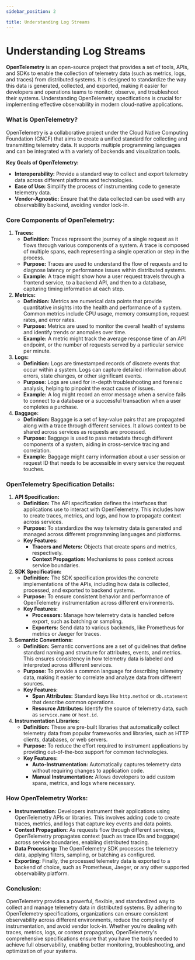 ```yaml
---
sidebar_position: 2

title: Understanding Log Streams
---
```


# Understanding Log Streams

**OpenTelemetry** is an open-source project that provides a set of tools, APIs, and SDKs to enable the collection of telemetry data (such as metrics, logs, and traces) from distributed systems. It is designed to standardize the way this data is generated, collected, and exported, making it easier for developers and operations teams to monitor, observe, and troubleshoot their systems. Understanding OpenTelemetry specifications is crucial for implementing effective observability in modern cloud-native applications.

### **What is OpenTelemetry?**

OpenTelemetry is a collaborative project under the Cloud Native Computing Foundation (CNCF) that aims to create a unified standard for collecting and transmitting telemetry data. It supports multiple programming languages and can be integrated with a variety of backends and visualization tools.

**Key Goals of OpenTelemetry:**

- **Interoperability:** Provide a standard way to collect and export telemetry data across different platforms and technologies.
- **Ease of Use:** Simplify the process of instrumenting code to generate telemetry data.
- **Vendor-Agnostic:** Ensure that the data collected can be used with any observability backend, avoiding vendor lock-in.

### **Core Components of OpenTelemetry:**

1. **Traces:**
    - **Definition:** Traces represent the journey of a single request as it flows through various components of a system. A trace is composed of multiple spans, each representing a single operation or step in the process.
    - **Purpose:** Traces are used to understand the flow of requests and to diagnose latency or performance issues within distributed systems.
    - **Example:** A trace might show how a user request travels through a frontend service, to a backend API, and then to a database, capturing timing information at each step.
2. **Metrics:**
    - **Definition:** Metrics are numerical data points that provide quantitative insights into the health and performance of a system. Common metrics include CPU usage, memory consumption, request rates, and error rates.
    - **Purpose:** Metrics are used to monitor the overall health of systems and identify trends or anomalies over time.
    - **Example:** A metric might track the average response time of an API endpoint, or the number of requests served by a particular service per minute.
3. **Logs:**
    - **Definition:** Logs are timestamped records of discrete events that occur within a system. Logs can capture detailed information about errors, state changes, or other significant events.
    - **Purpose:** Logs are used for in-depth troubleshooting and forensic analysis, helping to pinpoint the exact cause of issues.
    - **Example:** A log might record an error message when a service fails to connect to a database or a successful transaction when a user completes a purchase.
4. **Baggage:**
    - **Definition:** Baggage is a set of key-value pairs that are propagated along with a trace through different services. It allows context to be shared across services as requests are processed.
    - **Purpose:** Baggage is used to pass metadata through different components of a system, aiding in cross-service tracing and correlation.
    - **Example:** Baggage might carry information about a user session or request ID that needs to be accessible in every service the request touches.

### **OpenTelemetry Specification Details:**

1. **API Specification:**
    - **Definition:** The API specification defines the interfaces that applications use to interact with OpenTelemetry. This includes how to create traces, metrics, and logs, and how to propagate context across services.
    - **Purpose:** To standardize the way telemetry data is generated and managed across different programming languages and platforms.
    - **Key Features:**
        - **Tracers and Meters:** Objects that create spans and metrics, respectively.
        - **Context Propagation:** Mechanisms to pass context across service boundaries.
2. **SDK Specification:**
    - **Definition:** The SDK specification provides the concrete implementations of the APIs, including how data is collected, processed, and exported to backend systems.
    - **Purpose:** To ensure consistent behavior and performance of OpenTelemetry instrumentation across different environments.
    - **Key Features:**
        - **Processors:** Manage how telemetry data is handled before export, such as batching or sampling.
        - **Exporters:** Send data to various backends, like Prometheus for metrics or Jaeger for traces.
3. **Semantic Conventions:**
    - **Definition:** Semantic conventions are a set of guidelines that define standard naming and structure for attributes, events, and metrics. This ensures consistency in how telemetry data is labeled and interpreted across different services.
    - **Purpose:** To provide a common language for describing telemetry data, making it easier to correlate and analyze data from different sources.
    - **Key Features:**
        - **Span Attributes:** Standard keys like `http.method` or `db.statement` that describe common operations.
        - **Resource Attributes:** Identify the source of telemetry data, such as `service.name` or `host.id`.
4. **Instrumentation Libraries:**
    - **Definition:** These are pre-built libraries that automatically collect telemetry data from popular frameworks and libraries, such as HTTP clients, databases, or web servers.
    - **Purpose:** To reduce the effort required to instrument applications by providing out-of-the-box support for common technologies.
    - **Key Features:**
        - **Auto-Instrumentation:** Automatically captures telemetry data without requiring changes to application code.
        - **Manual Instrumentation:** Allows developers to add custom spans, metrics, and logs where necessary.

### **How OpenTelemetry Works:**

- **Instrumentation:** Developers instrument their applications using OpenTelemetry APIs or libraries. This involves adding code to create traces, metrics, and logs that capture key events and data points.
- **Context Propagation:** As requests flow through different services, OpenTelemetry propagates context (such as trace IDs and baggage) across service boundaries, enabling distributed tracing.
- **Data Processing:** The OpenTelemetry SDK processes the telemetry data, applying filters, sampling, or batching as configured.
- **Exporting:** Finally, the processed telemetry data is exported to a backend of choice, such as Prometheus, Jaeger, or any other supported observability platform.

### **Conclusion:**

OpenTelemetry provides a powerful, flexible, and standardized way to collect and manage telemetry data in distributed systems. By adhering to OpenTelemetry specifications, organizations can ensure consistent observability across different environments, reduce the complexity of instrumentation, and avoid vendor lock-in. Whether you’re dealing with traces, metrics, logs, or context propagation, OpenTelemetry's comprehensive specifications ensure that you have the tools needed to achieve full observability, enabling better monitoring, troubleshooting, and optimization of your systems.